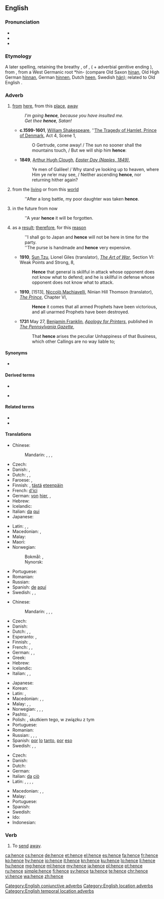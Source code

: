 ==English==

===Pronunciation===
* {{IPA|/ˈhɛns/|lang=en}}
* {{audio|en-us-hence.ogg|Audio (US)|lang=en}}
* {{rhymes|ɛns|lang=en}}

===Etymology===
A later {{etyl|enm|en}} spelling, retaining the breathy {{m|enm|-s}}, of {{m|enm|hennes}}, ({{m|enm|henne}} + adverbial genitive ending {{m|enm|-s}}), from {{etyl|ang|en}} {{m|ang|heonan||away", "hence}}, from a West Germanic root *hin- (compare Old Saxon [[hinan]], Old High German [[hinnan]], German [[hinnen]], Dutch [[heen]], Swedish [[hän]]); related to Old English {{m|ang|her||here}}.

===Adverb===
{{en-adv|-}}

# {{lb|en|archaic}} [[from]] [[here]], from this [[place]], [[away]]
#: ''I'm going '''hence''', because you have insulted me.''
#: ''Get thee '''hence''', Satan!''
#* '''c.1599-1601''', [[w:William Shakespeare|William Shakespeare]], ''[[s:The Tragedy of Hamlet, Prince of Denmark/Act 4|The Tragedy of Hamlet, Prince of Denmark]], Act 4, Scene 1,
#*: O Gertrude, come away! / The sun no sooner shall the mountains touch, / But we will ship him '''hence''':
#* '''1849''', [[w:Arthur Hugh Clough|Arthur Hugh Clough]], ''[[s:Easter Day (Naples, 1849)|Easter Day (Naples, 1849)]]'',
#*: Ye men of Galilee! / Why stand ye looking up to heaven, where Him ye ne’er may see, / Neither ascending '''hence''', nor returning hither again?
# {{lb|en|archaic|figuratively}} from the [[living]] or from this [[world]]
#: ''After a long battle, my poor daughter was taken '''hence'''.
# {{lb|en|archaic|of a length of time}} in the future from now
#: ''A year '''hence''' it will be forgotten.
# {{lb|en|conjunctive}} as a [[result]]; [[therefore]], for this [[reason]]
#: ''I shall go to Japan and '''hence''' will not be here in time for the party.
#: ''The purse is handmade and '''hence''' very expensive.
#* '''1910''', [[w:Sun Tzu|Sun Tzu]], Lionel Giles (translator), ''[[s:The Art of War (Sun)/Section VI|The Art of War]]'', Section VI: Weak Points and Strong, 8,
#*: '''Hence''' that general is skillful in attack whose opponent does not know what to defend; and he is skillful in defense whose opponent does not know what to attack.
#* '''1910''', [1513], [[w:Niccolò Machiavelli|Niccolò Machiavelli]], Ninian Hill Thomson (translator), ''[[s:The Prince (Hill Thomson)/Chapter VI|The Prince]]'', Chapter VI,
#*: '''Hence''' it comes that all armed Prophets have been victorious, and all unarmed Prophets have been destroyed.
#* '''1731''' May 27, [[w:Benjamin Franklin|Benjamin Franklin]], ''[[s:Apology for Printers|Apology for Printers]]'', published in ''[[w:Pennsylvania Gazette|The Pennsylvania Gazette]]'',
#*: That '''hence''' arises the peculiar Unhappiness of that Business, which other Callings are no way liable to;

====Synonyms====
* {{sense|as a result; therefore, for this reason}} {{l|en|consequently}}

====Derived terms====
{{rel-top4|Terms derived from whence}}
* {{l|en|henceforth}}
{{rel-mid}}
* {{l|en|henceforward}}
{{rel-bottom}}

====Related terms====
* {{l|en|whence}}
* {{l|en|thence}}

====Translations====
{{trans-top|from here}}
* Chinese:
*: Mandarin: {{t|cmn|從這裡|sc=Hani}}, {{t|cmn|从这里|tr=cóng zhèlǐ|sc=Hani}}, {{t|cmn|從這兒|sc=Hani}}, {{t|cmn|从这儿|tr=cóng zhèr|sc=Hani}}
* Czech: {{t+|cs|odtud}}
* Danish: {{t|da|heden}}, {{t|da|herfra}}
* Dutch: {{t|nl|van hier}}, {{t+|nl|heen}}, {{t+|nl|hiervandaan}}
* Faroese: {{t|fo|hiðan}}, {{t|fo|hiðani}}
* Finnish: {{t+|fi|tästedes}}, [[tästä]] [[eteenpäin]]
* French: [[d']][[ici]]
* German: [[von]] [[hier]], {{t+|de|fort}}, {{t+|de|von dannen}}
* Hebrew: {{t|he|מכאן|tr=mikán|sc=Hebr}}
* Icelandic: {{t|is|héðan}}
* Italian: [[da]] [[qui]]
* Japanese: {{t|ja|ここから|tr=koko-kara|sc=Jpan}}
{{trans-mid}}
* Latin: {{t+|la|hinc}}, {{t|la|ex hoc loco}}, {{t+|la|post}}
* Macedonian: {{t|mk|оттука|tr=óttuka}}, {{t|mk|одовде|tr=ódovde}}
* Malay: {{t|ms|dari sini}}
* Maori: {{t|mi|nō konei}}
* Norwegian:
*: Bokmål: {{t|nb|herfra}}, {{t|nb|herifra}}
*: Nynorsk: {{t|nn|herifrå}}
* Portuguese: {{t+|pt|daqui}}
* Romanian: {{t|ro|de aici}}
* Russian: {{t+|ru|отсю́да}}
* Spanish: [[de]] [[aquí]]
* Swedish: {{t+|sv|hädanefter}}, {{t+|sv|härav}}, {{t|sv|häden}}
{{trans-bottom}}

{{trans-top|as a result, therefore}}
* Chinese:
*: Mandarin: {{t+|cmn|所以|tr=suǒyǐ|sc=Hani}}, {{t+|cmn|因此|tr=yīncǐ|sc=Hani}}, {{t+|cmn|於是|sc=Hani}}, {{t+|cmn|于是|tr=yúshì|sc=Hani}}
* Czech: {{t|cs|tudíž}}
* Danish: {{t+|da|derfor}}
* Dutch: {{t+|nl|derhalve}}, {{t+|nl|dus}}, {{t+|nl|bijgevolg}}
* Esperanto: {{t+|eo|tial}}, {{t+|eo|do}}
* Finnish: {{t+|fi|joten}}, {{t+|fi|siksi}}
* French: {{t+|fr|ainsi}}, {{t+|fr|donc}}, {{t+|fr|d'où}}
* German: {{t+|de|daher}}, {{t+|de|deshalb}}, {{t+|de|deswegen}}
* Greek: {{t+|el|εξού}}
* Hebrew: {{t|he|לכן|tr=lakhén}}
* Icelandic: {{t+|is|þess vegna}}
* Italian: {{t+|it|perciò}}, {{t+|it|dunque}}, {{t+|it|quindi}}
{{trans-mid}}
* Japanese: {{t|ja|それ故に|tr=それゆえに, sore-yue-ni)|sc=Jpan}}
* Korean: {{t+|ko|따라서|sc=Kore}}
* Latin: {{t+|la|ergo}}, {{t|la|proinde}}
* Macedonian: {{t|mk|значи|tr=znáči}}, {{t|mk|затоа|tr=zátoa}}, {{t|mk|според тоа|tr=spóred tóa}}
* Malay: {{t|ms|kerana itu}}, {{t|ms|oleh sebab itu}}, {{t|ms|justeru itu}}
* Norwegian: {{t|no|herav}}, {{t+|no|av}} {{t+|no|dette}} {{t|no|følger}}, {{t+|no|derfor}}, {{t|no|derav}}
* Pashto: {{t|ps|ځکه|tr=źëka}}, {{t+|ps|نو|tr=no}}
* Polish: {{t+|pl|więc}}, skutkiem tego, w związku z tym
* Portuguese: {{t+|pt|portanto}}
* Romanian: {{t+|ro|așadar}}
* Russian: {{t+|ru|сле́довательно}}, {{t+|ru|поэ́тому}}, {{t+|ru|потому́}}, {{t+|ru|зна́чит}}
* Spanish: [[por]] [[lo]] [[tanto]], [[por]] [[eso]]
* Swedish: {{t+|sv|därför}}, {{t+|sv|följaktligen}}, {{t+|sv|således}}
{{trans-bottom}}

{{trans-top|from this time, from now}}
{{trans-mid}}
{{trans-bottom}}

{{checktrans-top}}
* Czech: {{t+|cs|odtud}}
* Danish: {{t|da|deraf}}
* Dutch: {{t+|nl|vandaar}}
* German: {{t+|de|demnach}}
* Italian: [[da]] [[ciò]]
* Latin: {{t+|la|inde}}, {{t+|la|abhinc}}, {{t|la|ex eo tempore}}, {{t|la|istinc}}, {{t|la|ab eo tempore}}
{{trans-mid}}
* Macedonian: {{t|mk|значи|tr=znáči}}, {{t|mk|затоа|tr=zátoa}}, {{t|mk|заради тоа|tr=záradi tóa}}
* Malay: {{t|ms|dari sekarang}}
* Portuguese: {{t+|pt|daí}}
* Spanish: {{t+|es|de ahí}}
* Swedish: {{t+|sv|därav}}
* Ido: {{t-check|io|tale}}
* Indonesian: {{t-check|id|karenanya}}
{{trans-bottom}}

===Verb===
{{en-verb|henc}}

# {{lb|en|obsolete}} To [[send]] [[away]].
#: {{rfquotek|Sir Philip Sidney}}

[[Category:English conjunctive adverbs]]
[[Category:English location adverbs]]
[[Category:English temporal location adverbs]]

[[ca:hence]]
[[cs:hence]]
[[de:hence]]
[[et:hence]]
[[el:hence]]
[[es:hence]]
[[fa:hence]]
[[fr:hence]]
[[ko:hence]]
[[hy:hence]]
[[io:hence]]
[[it:hence]]
[[kn:hence]]
[[ku:hence]]
[[lo:hence]]
[[li:hence]]
[[hu:hence]]
[[mg:hence]]
[[ml:hence]]
[[my:hence]]
[[ja:hence]]
[[pl:hence]]
[[pt:hence]]
[[ru:hence]]
[[simple:hence]]
[[fi:hence]]
[[sv:hence]]
[[ta:hence]]
[[te:hence]]
[[chr:hence]]
[[vi:hence]]
[[wa:hence]]
[[zh:hence]]
